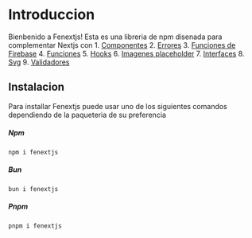 # Introduccion

Bienbenido a Fenextjs! Esta es una libreria de npm disenada para complementar Nextjs con 1. [Componentes](/components) 2. [Errores](/error) 3. [Funciones de Firebase](/firebase) 4. [Funciones](/function) 5. [Hooks](/hook) 6. [Imagenes placeholder](/img-placeholder) 7. [Interfaces](/interface) 8. [Svg](/svg) 9. [Validadores](/vaidator)

## Instalacion

Para installar Fenextjs puede usar uno de los siguientes comandos dependiendo de la paqueteria de su preferencia

##### Npm

```code copy
npm i fenextjs
```

##### Bun

```code copy
bun i fenextjs
```

##### Pnpm

```code copy
pnpm i fenextjs
```
